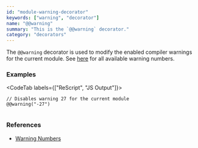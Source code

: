 ```yaml
---
id: "module-warning-decorator"
keywords: ["warning", "decorator"]
name: "@@warning"
summary: "This is the `@@warning` decorator."
category: "decorators"
---
```


The `@@warning` decorator is used to modify the enabled compiler warnings for the current module. See [here](/docs/manual/latest/warning-numbers) for all available warning numbers.

### Examples

<CodeTab labels={["ReScript", "JS Output"]}>

```res
// Disables warning 27 for the current module
@@warning("-27")
```

```js
```

</CodeTab>

### References

* [Warning Numbers](/docs/manual/latest/warning-numbers)
